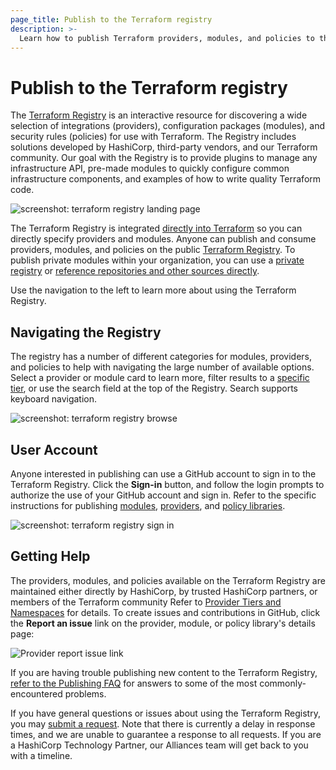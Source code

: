 ```yaml
---
page_title: Publish to the Terraform registry
description: >-
  Learn how to publish Terraform providers, modules, and policies to the public Terraform registry.
---
```


# Publish to the Terraform registry

The [Terraform Registry](https://registry.terraform.io) is an interactive resource for discovering a wide selection of integrations (providers), configuration packages (modules), and security rules (policies) for use with Terraform. The Registry includes solutions developed by HashiCorp, third-party vendors, and our Terraform community. Our goal with the Registry is to provide plugins to manage any infrastructure API, pre-made modules to quickly configure common infrastructure components, and examples of how to write quality Terraform code.

![screenshot: terraform registry landing page](/img/docs/registry1.png)

The Terraform Registry is integrated [directly into Terraform](/terraform/language/providers/requirements) so you can directly specify providers and modules. Anyone can publish and consume providers, modules, and policies on the public [Terraform Registry](https://registry.terraform.io). To publish private modules within your organization, you can use a [private registry](/terraform/registry/private) or [reference repositories and other sources directly](/terraform/language/modules/sources).

Use the navigation to the left to learn more about using the Terraform Registry.

## Navigating the Registry

The registry has a number of different categories for modules, providers, and policies to help with navigating the large number of available options. Select a provider or module card to learn more, filter results to a [specific tier](/terraform/registry/providers#provider-tiers-amp-namespaces), or use the search field at the top of the Registry. Search supports keyboard navigation.

![screenshot: terraform registry browse](/img/docs/registry2.png)

## User Account

Anyone interested in publishing can use a GitHub account to sign in to the Terraform Registry. Click the **Sign-in** button, and follow the login prompts to authorize the use of your GitHub account and sign in. Refer to the specific instructions for publishing [modules](/terraform/registry/modules/publish), [providers](/terraform/registry/providers/publishing), and [policy libraries](/terraform/registry/policy-libraries/publishing).

![screenshot: terraform registry sign in](/img/docs/user-account.png)

## Getting Help

The providers, modules, and policies available on the Terraform Registry are maintained either directly by HashiCorp, by trusted HashiCorp partners, or members of the Terraform community Refer to [Provider Tiers and Namespaces](/terraform/registry/providers#provider-tiers-amp-namespaces) for details. To create issues and contributions in GitHub, click the **Report an issue** link on the provider, module, or policy library's details page:

![Provider report issue link](/img/docs/registry-issue.png)

If you are having trouble publishing new content to the Terraform Registry, [refer to the Publishing FAQ](/terraform/registry/faq) for answers to some of the most commonly-encountered problems.

If you have general questions or issues about using the Terraform Registry, you may [submit a request](mailto:terraform-registry@hashicorp.com). Note that there is currently a delay in response times, and we are unable to guarantee a response to all requests. If you are a HashiCorp Technology Partner, our Alliances team will get back to you with a timeline.
